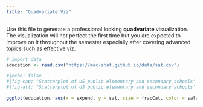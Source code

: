 ```yaml
---
title: "Quadvariate Viz"
---
```


Use this file to generate a professional looking **quadvariate** visualization.  The visualization will not perfect the first time but you are expected to improve on it throughout the semester especially after covering advanced topics such as effective viz.

```r
# import data
education <- read.csv("https://mac-stat.github.io/data/sat.csv")
```

```r
#|echo: false
#|fig-cap: "Scatterplot of US public elementary and secondary schools' average SAT score in 1994-95, based on their expenses per student, salary of teachers, and the percentage of students who took the SAT. Source: https://mac-stat.github.io/data/sat.csv"
#|fig-alt: "Scatterplot of US public elementary and secondary schools' average SAT score in 1994-95, based on their expenses per student, salary of teachers, and the percentage of students who took the SAT. SAT scores appear to decrease with higher expenses and salaries, but also decrease with larger sample sizes. Source: https://mac-stat.github.io/data/sat.csv"

ggplot(education, aes(x = expend, y = sat, size = fracCat, color = salary)) + geom_point() + theme_minimal() + labs(x = "School's Expenses Per Student (in $1000s)", y = "SAT Score (School Average)", size = "Percentage of Students Who Took SAT") 
```
